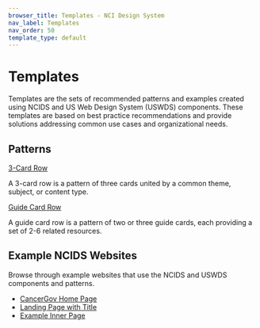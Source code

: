 ```yaml
---
browser_title: Templates - NCI Design System
nav_label: Templates
nav_order: 50
template_type: default
---
```


# Templates

Templates are the sets of recommended patterns and examples created using NCIDS and US Web Design System (USWDS) components. These templates are based on best practice recommendations and provide solutions addressing common use cases and organizational needs.

## Patterns

<a href="./3-card-row" className="header-styled-link">
	3-Card Row
</a>

A 3-card row is a pattern of three cards united by a common theme, subject, or content type.

<a href="./guide-card-row" className="header-styled-link">
	Guide Card Row
</a>

A guide card row is a pattern of two or three guide cards, each providing a set of 2-6 related resources.

## Example NCIDS Websites

Browse through example websites that use the NCIDS and USWDS components and patterns.

- [CancerGov Home Page](https://designsystem-dev.cancer.gov/develop/example-site/example-pages/cgov-home.html)
- [Landing Page with Title](https://designsystem-dev.cancer.gov/develop/example-site/example-pages/landing-page-with-title.html)
- [Example Inner Page](https://designsystem-dev.cancer.gov/develop/example-site/inner-pages/inner-page.html)
